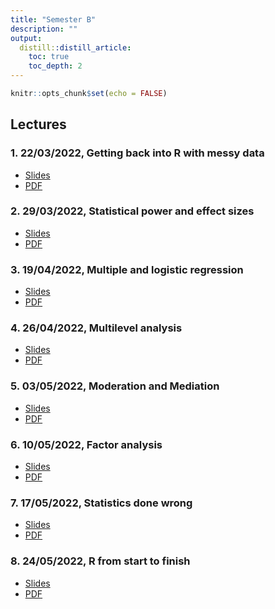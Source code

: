 ```yaml
---
title: "Semester B"
description: ""
output: 
  distill::distill_article:
    toc: true
    toc_depth: 2
---
```


```r
knitr::opts_chunk$set(echo = FALSE)
```

## Lectures

### 1. 22/03/2022, Getting back into R with messy data

- [Slides](slides/B-1-messy-data.html)
- [PDF](slides/B-1-messy-data.pdf)

### 2. 29/03/2022, Statistical power and effect sizes

- [Slides](slides/2-Power-and-Effect-Sizes.html)
- [PDF](slides/2-Power-and-Effect-Sizes.pdf)

### 3. 19/04/2022, Multiple and logistic regression

- [Slides](slides/3-generalized-linear-models.html)
- [PDF](slides/3-generalized-linear-models.pdf)

### 4. 26/04/2022, Multilevel analysis

- [Slides](slides/4-multilevel-modelling.html)
- [PDF](slides/4-multilevel-modelling.pdf)

### 5. 03/05/2022, Moderation and Mediation

- [Slides](slides/5-Moderation-Mediation.html)
- [PDF](slides/5-Moderation-Mediation.pdf)

### 6. 10/05/2022, Factor analysis

- [Slides](slides/6-Factor-Analysis.html)
- [PDF](slides/6-Factor-Analysis.pdf)

### 7. 17/05/2022, Statistics done wrong

- [Slides](slides/7-stats-done-wrong.html)
- [PDF](slides/7-stats-done-wrong.pdf)

### 8. 24/05/2022, R from start to finish

- [Slides](slides/8-R-from-start-to-finish.html)
- [PDF](slides/8-R-from-start-to-finish.pdf)
